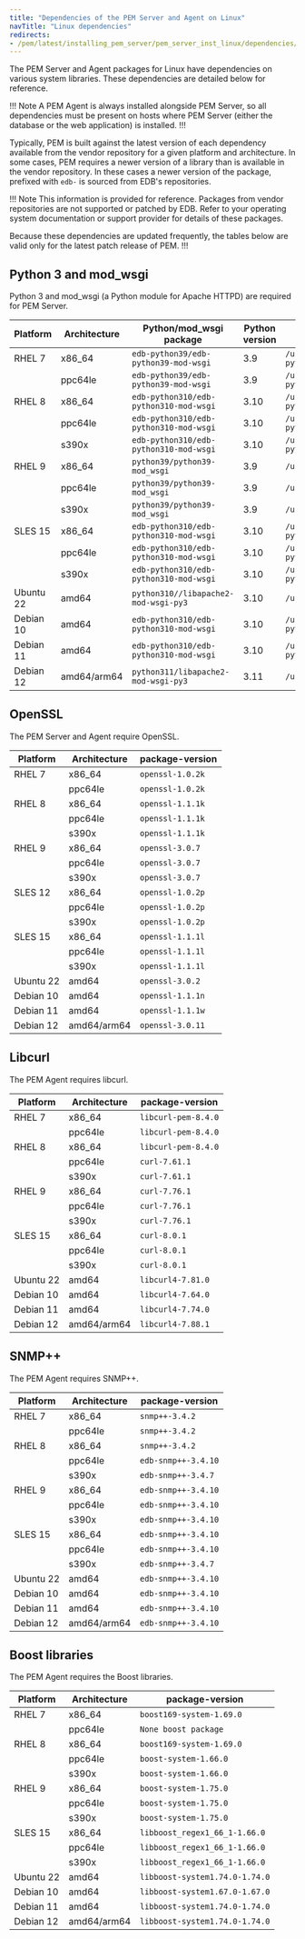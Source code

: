 ```yaml
---
title: "Dependencies of the PEM Server and Agent on Linux"
navTitle: "Linux dependencies"
redirects:
- /pem/latest/installing_pem_server/pem_server_inst_linux/dependencies/
---
```


The PEM Server and Agent packages for Linux have dependencies on various system libraries. 
These dependencies are detailed below for reference. 

!!! Note
A PEM Agent is always installed alongside PEM Server, so all dependencies must be present on hosts where PEM Server (either the database or the web application) is installed.
!!!

Typically, PEM is built against the latest version of each dependency available from the vendor repository for a given platform and architecture.
In some cases, PEM requires a newer version of a library than is available in the vendor repository.
In these cases a newer version of the package, prefixed with `edb-` is sourced from EDB's repositories.

!!! Note
This information is provided for reference. Packages from vendor repositories are not supported or patched by EDB. 
Refer to your operating system documentation or support provider for details of these packages.  

Because these dependencies are updated frequently, the tables below are valid only for the latest patch release of PEM.
!!!

## Python 3 and mod_wsgi

Python 3 and mod_wsgi (a Python module for Apache HTTPD) are required for PEM Server.

| Platform  | Architecture | Python/mod_wsgi package                | Python version | Python path                              |
|-----------|--------------|----------------------------------------|----------------|------------------------------------------|
| RHEL 7    | x86_64       | `edb-python39/edb-python39-mod-wsgi`   | 3.9            | `/usr/libexec/edb-python39/bin/python3`  |
|           | ppc64le      | `edb-python39/edb-python39-mod-wsgi`   | 3.9            | `/usr/libexec/edb-python39/bin/python3`  |
| RHEL 8    | x86_64       | `edb-python310/edb-python310-mod-wsgi` | 3.10           | `/usr/libexec/edb-python310/bin/python3` |
|           | ppc64le      | `edb-python310/edb-python310-mod-wsgi` | 3.10           | `/usr/libexec/edb-python310/bin/python3` |
|           | s390x        | `edb-python310/edb-python310-mod-wsgi` | 3.10           | `/usr/libexec/edb-python310/bin/python3` |
| RHEL 9    | x86_64       | `python39/python39-mod_wsgi`           | 3.9            | `/usr/bin/python3`                       |
|           | ppc64le      | `python39/python39-mod_wsgi`           | 3.9            | `/usr/bin/python3`                       |
|           | s390x        | `python39/python39-mod_wsgi`           | 3.9            | `/usr/bin/python3`                       |
| SLES 15   | x86_64       | `edb-python310/edb-python310-mod-wsgi` | 3.10           | `/usr/libexec/edb-python310/bin/python3` |
|           | ppc64le      | `edb-python310/edb-python310-mod-wsgi` | 3.10           | `/usr/libexec/edb-python310/bin/python3` |
|           | s390x        | `edb-python310/edb-python310-mod-wsgi` | 3.10           | `/usr/libexec/edb-python310/bin/python3` |
| Ubuntu 22 | amd64        | `python310//libapache2-mod-wsgi-py3`   | 3.10           | `/usr/bin/python3`                       |
| Debian 10 | amd64        | `edb-python310/edb-python310-mod-wsgi` | 3.10           | `/usr/libexec/edb-python310/bin/python3` |
| Debian 11 | amd64        | `edb-python310/edb-python310-mod-wsgi` | 3.10           | `/usr/libexec/edb-python310/bin/python3` |
| Debian 12 | amd64/arm64  | `python311/libapache2-mod-wsgi-py3`     | 3.11           | `/usr/bin/python3`                       |

## OpenSSL

The PEM Server and Agent require OpenSSL.

| Platform  | Architecture |  package-version  |
|-----------|--------------|-------------------|
| RHEL 7    | x86_64       | `openssl-1.0.2k`  |
|           | ppc64le      | `openssl-1.0.2k`  |
| RHEL 8    | x86_64       | `openssl-1.1.1k`  |
|           | ppc64le      | `openssl-1.1.1k`  |
|           | s390x        | `openssl-1.1.1k`  |
| RHEL 9    | x86_64       | `openssl-3.0.7`   |
|           | ppc64le      | `openssl-3.0.7`   |
|           | s390x        | `openssl-3.0.7`   |
| SLES 12   | x86_64       | `openssl-1.0.2p`  |
|           | ppc64le      | `openssl-1.0.2p`  |
|           | s390x        | `openssl-1.0.2p`  |
| SLES 15   | x86_64       | `openssl-1.1.1l`  |
|           | ppc64le      | `openssl-1.1.1l`  |
|           | s390x        | `openssl-1.1.1l`  |
| Ubuntu 22 | amd64        | `openssl-3.0.2`   |
| Debian 10 | amd64        | `openssl-1.1.1n`  |
| Debian 11 | amd64        | `openssl-1.1.1w`  |
| Debian 12 | amd64/arm64  | `openssl-3.0.11`  |

## Libcurl

The PEM Agent requires libcurl.

| Platform  | Architecture |  package-version    |
|-----------|--------------|---------------------|
| RHEL 7    | x86_64       | `libcurl-pem-8.4.0` |
|           | ppc64le      | `libcurl-pem-8.4.0` |
| RHEL 8    | x86_64       | `libcurl-pem-8.4.0` |
|           | ppc64le      | `curl-7.61.1`       |
|           | s390x        | `curl-7.61.1`       |
| RHEL 9    | x86_64       | `curl-7.76.1`       |
|           | ppc64le      | `curl-7.76.1`       |
|           | s390x        | `curl-7.76.1`       |
| SLES 15   | x86_64       | `curl-8.0.1`        |
|           | ppc64le      | `curl-8.0.1`        |
|           | s390x        | `curl-8.0.1`        |
| Ubuntu 22 | amd64        | `libcurl4-7.81.0`   |
| Debian 10 | amd64        | `libcurl4-7.64.0`   |
| Debian 11 | amd64        | `libcurl4-7.74.0`   |
| Debian 12 | amd64/arm64  | `libcurl4-7.88.1`   |

## SNMP++

The PEM Agent requires SNMP++.

| Platform  | Architecture |  package-version    |
|-----------|--------------|---------------------|
| RHEL 7    | x86_64       | `snmp++-3.4.2`      |
|           | ppc64le      | `snmp++-3.4.2`      |
| RHEL 8    | x86_64       | `snmp++-3.4.2`      |
|           | ppc64le      | `edb-snmp++-3.4.10` |
|           | s390x        | `edb-snmp++-3.4.7`  |
| RHEL 9    | x86_64       | `edb-snmp++-3.4.10` |
|           | ppc64le      | `edb-snmp++-3.4.10` |
|           | s390x        | `edb-snmp++-3.4.10` |
| SLES 15   | x86_64       | `edb-snmp++-3.4.10` |
|           | ppc64le      | `edb-snmp++-3.4.10` |
|           | s390x        | `edb-snmp++-3.4.7`  |
| Ubuntu 22 | amd64        | `edb-snmp++-3.4.10` |
| Debian 10 | amd64        | `edb-snmp++-3.4.10` |
| Debian 11 | amd64        | `edb-snmp++-3.4.10` |
| Debian 12 | amd64/arm64  | `edb-snmp++-3.4.10` |

## Boost libraries

The PEM Agent requires the Boost libraries.

| Platform  | Architecture |  package-version               |
|-----------|--------------|--------------------------------|
| RHEL 7    | x86_64       | `boost169-system-1.69.0`       |
|           | ppc64le      | `None boost package`           |
| RHEL 8    | x86_64       | `boost169-system-1.69.0`       |
|           | ppc64le      | `boost-system-1.66.0`          |
|           | s390x        | `boost-system-1.66.0`          |
| RHEL 9    | x86_64       | `boost-system-1.75.0`          |
|           | ppc64le      | `boost-system-1.75.0`          |
|           | s390x        | `boost-system-1.75.0`          |
| SLES 15   | x86_64       | `libboost_regex1_66_1-1.66.0`  |
|           | ppc64le      | `libboost_regex1_66_1-1.66.0`  |
|           | s390x        | `libboost_regex1_66_1-1.66.0`  |
| Ubuntu 22 | amd64        | `libboost-system1.74.0-1.74.0` |
| Debian 10 | amd64        | `libboost-system1.67.0-1.67.0` |
| Debian 11 | amd64        | `libboost-system1.74.0-1.74.0` |
| Debian 12 | amd64/arm64  | `libboost-system1.74.0-1.74.0` |